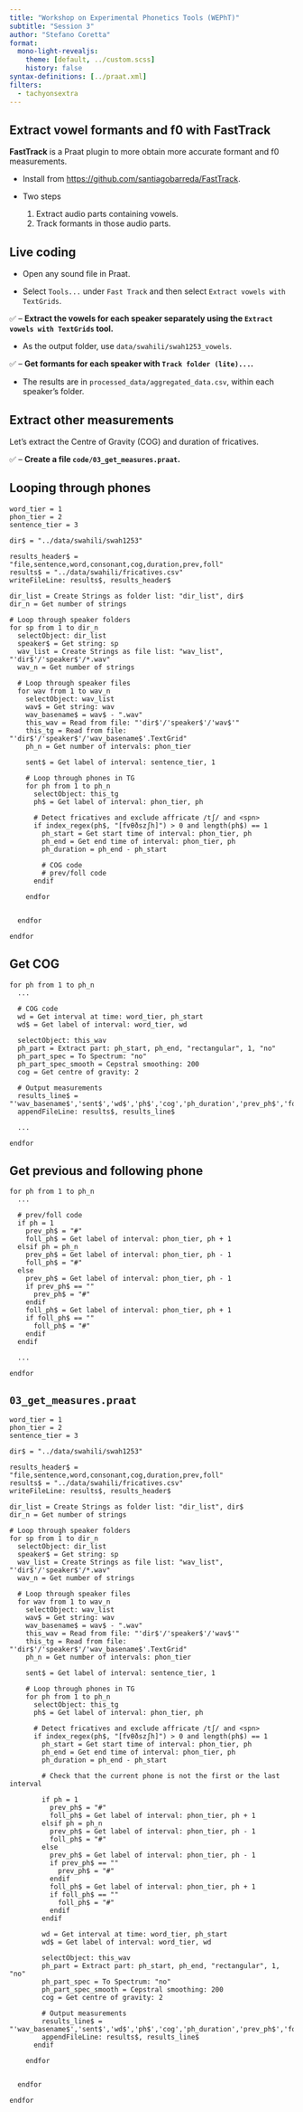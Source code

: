 ```yaml
---
title: "Workshop on Experimental Phonetics Tools (WEPhT)"
subtitle: "Session 3"
author: "Stefano Coretta"
format:
  mono-light-revealjs:
    theme: [default, ../custom.scss]
    history: false
syntax-definitions: [../praat.xml]
filters: 
  - tachyonsextra
---
```


## Extract vowel formants and f0 with FastTrack

::: box-note
**FastTrack** is a Praat plugin to more obtain more accurate formant and f0 measurements.

- Install from <https://github.com/santiagobarreda/FastTrack>.

- Two steps
  1. Extract audio parts containing vowels.
  2. Track formants in those audio parts.
:::

## Live coding

::: box-tip
- Open any sound file in Praat.

- Select `Tools...` under `Fast Track` and then select `Extract vowels with TextGrids`.

✅ -- **Extract the vowels for each speaker separately using the `Extract vowels with TextGrids` tool.**

- As the output folder, use `data/swahili/swah1253_vowels`.

✅ -- **Get formants for each speaker with `Track folder (lite)...`.**

- The results are in `processed_data/aggregated_data.csv`, within each speaker's folder.
:::

## Extract other measurements

::: box-note
Let's extract the Centre of Gravity (COG) and duration of fricatives.
:::

✅ -- **Create a file `code/03_get_measures.praat`.**

## Looping through phones

```praat
word_tier = 1
phon_tier = 2
sentence_tier = 3

dir$ = "../data/swahili/swah1253"

results_header$ = "file,sentence,word,consonant,cog,duration,prev,foll"
results$ = "../data/swahili/fricatives.csv"
writeFileLine: results$, results_header$

dir_list = Create Strings as folder list: "dir_list", dir$
dir_n = Get number of strings

# Loop through speaker folders
for sp from 1 to dir_n
  selectObject: dir_list
  speaker$ = Get string: sp
  wav_list = Create Strings as file list: "wav_list", "'dir$'/'speaker$'/*.wav"
  wav_n = Get number of strings

  # Loop through speaker files
  for wav from 1 to wav_n
    selectObject: wav_list
    wav$ = Get string: wav
    wav_basename$ = wav$ - ".wav"
    this_wav = Read from file: "'dir$'/'speaker$'/'wav$'"
    this_tg = Read from file: "'dir$'/'speaker$'/'wav_basename$'.TextGrid"
    ph_n = Get number of intervals: phon_tier

    sent$ = Get label of interval: sentence_tier, 1

    # Loop through phones in TG
    for ph from 1 to ph_n
      selectObject: this_tg
      ph$ = Get label of interval: phon_tier, ph

      # Detect fricatives and exclude affricate /tʃ/ and <spn>
      if index_regex(ph$, "[fvθðszʃh]") > 0 and length(ph$) == 1
        ph_start = Get start time of interval: phon_tier, ph
        ph_end = Get end time of interval: phon_tier, ph
        ph_duration = ph_end - ph_start
        
        # COG code
        # prev/foll code
      endif

    endfor

    
  endfor

endfor
```

## Get COG

```praat
for ph from 1 to ph_n
  ...

  # COG code
  wd = Get interval at time: word_tier, ph_start
  wd$ = Get label of interval: word_tier, wd

  selectObject: this_wav
  ph_part = Extract part: ph_start, ph_end, "rectangular", 1, "no"
  ph_part_spec = To Spectrum: "no"
  ph_part_spec_smooth = Cepstral smoothing: 200
  cog = Get centre of gravity: 2

  # Output measurements
  results_line$ = "'wav_basename$','sent$','wd$','ph$','cog','ph_duration','prev_ph$','foll_ph$'"
  appendFileLine: results$, results_line$

  ...

endfor
```

## Get previous and following phone

```praat
for ph from 1 to ph_n
  ...

  # prev/foll code
  if ph = 1
    prev_ph$ = "#"
    foll_ph$ = Get label of interval: phon_tier, ph + 1
  elsif ph = ph_n
    prev_ph$ = Get label of interval: phon_tier, ph - 1
    foll_ph$ = "#"
  else
    prev_ph$ = Get label of interval: phon_tier, ph - 1
    if prev_ph$ == ""
      prev_ph$ = "#"
    endif
    foll_ph$ = Get label of interval: phon_tier, ph + 1
    if foll_ph$ == ""
      foll_ph$ = "#"
    endif
  endif

  ...

endfor
```

## `03_get_measures.praat`

```praat
word_tier = 1
phon_tier = 2
sentence_tier = 3

dir$ = "../data/swahili/swah1253"

results_header$ = "file,sentence,word,consonant,cog,duration,prev,foll"
results$ = "../data/swahili/fricatives.csv"
writeFileLine: results$, results_header$

dir_list = Create Strings as folder list: "dir_list", dir$
dir_n = Get number of strings

# Loop through speaker folders
for sp from 1 to dir_n
  selectObject: dir_list
  speaker$ = Get string: sp
  wav_list = Create Strings as file list: "wav_list", "'dir$'/'speaker$'/*.wav"
  wav_n = Get number of strings

  # Loop through speaker files
  for wav from 1 to wav_n
    selectObject: wav_list
    wav$ = Get string: wav
    wav_basename$ = wav$ - ".wav"
    this_wav = Read from file: "'dir$'/'speaker$'/'wav$'"
    this_tg = Read from file: "'dir$'/'speaker$'/'wav_basename$'.TextGrid"
    ph_n = Get number of intervals: phon_tier

    sent$ = Get label of interval: sentence_tier, 1

    # Loop through phones in TG
    for ph from 1 to ph_n
      selectObject: this_tg
      ph$ = Get label of interval: phon_tier, ph

      # Detect fricatives and exclude affricate /tʃ/ and <spn>
      if index_regex(ph$, "[fvθðszʃh]") > 0 and length(ph$) == 1
        ph_start = Get start time of interval: phon_tier, ph
        ph_end = Get end time of interval: phon_tier, ph
        ph_duration = ph_end - ph_start

        # Check that the current phone is not the first or the last interval

        if ph = 1
          prev_ph$ = "#"
          foll_ph$ = Get label of interval: phon_tier, ph + 1
        elsif ph = ph_n
          prev_ph$ = Get label of interval: phon_tier, ph - 1
          foll_ph$ = "#"
        else
          prev_ph$ = Get label of interval: phon_tier, ph - 1
          if prev_ph$ == ""
            prev_ph$ = "#"
          endif
          foll_ph$ = Get label of interval: phon_tier, ph + 1
          if foll_ph$ == ""
            foll_ph$ = "#"
          endif
        endif

        wd = Get interval at time: word_tier, ph_start
        wd$ = Get label of interval: word_tier, wd

        selectObject: this_wav
        ph_part = Extract part: ph_start, ph_end, "rectangular", 1, "no"
        ph_part_spec = To Spectrum: "no"
        ph_part_spec_smooth = Cepstral smoothing: 200
        cog = Get centre of gravity: 2
        
        # Output measurements
        results_line$ = "'wav_basename$','sent$','wd$','ph$','cog','ph_duration','prev_ph$','foll_ph$'"
        appendFileLine: results$, results_line$
      endif

    endfor

    
  endfor

endfor
```